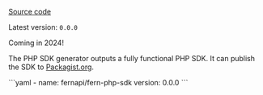 [Source code](https://github.com/fern-api/fern-php)

Latest version: `0.0.0`

<Callout intent = "tip">
Coming in 2024!
</Callout>

<br />

The PHP SDK generator outputs a fully functional PHP
SDK. It can publish the SDK to [Packagist.org](Packagist.org).

<CodeBlock title="generators.yml">
```yaml
- name: fernapi/fern-php-sdk
  version: 0.0.0
```
</CodeBlock>
